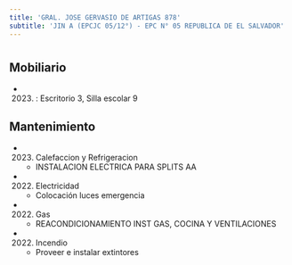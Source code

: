 ```yaml
---
title: 'GRAL. JOSE GERVASIO DE ARTIGAS 878'
subtitle: 'JIN A (EPCJC 05/12°) - EPC N° 05 REPUBLICA DE EL SALVADOR'
---
```


#


## Mobiliario

*  (2023) : Escritorio 3, Silla escolar 9 





## Mantenimiento

*  (2023) Calefaccion y Refrigeracion 
    + INSTALACION ELECTRICA PARA SPLITS  AA

*  (2022) Electricidad 
    + Colocación luces emergencia

*  (2022) Gas 
    + REACONDICIONAMIENTO INST GAS, COCINA Y VENTILACIONES

*  (2022) Incendio 
    + Proveer e instalar extintores



